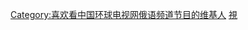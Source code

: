 {{Userbox
  |id=[[File:CGTN Russian.png|65px]]
  |id-c=#1a5088
  |info=这个用户喜欢收看'''[[中国环球电视网俄语频道]]'''的节目。
  |info-c=#E6E6FA
  |info-s=10
  |border-c=#FFFFFF
}} <includeonly>[[Category:喜欢看中国环球电视网俄语频道节目的维基人]]</includeonly><noinclude>
[[Category:媒體用戶框模板|視]]
</noinclude>
